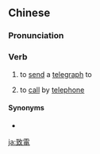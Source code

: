 {{also|致电}}
==Chinese==
{{zh-forms|s=致电}}

===Pronunciation===
{{zh-pron
|m=zhìdiàn
|c=zi3 din6
|mn=qz,tw,xm,zz:tì-tiān
|cat=v
}}

===Verb===
{{zh-verb}}

# to [[send]] a [[telegraph]] to
# {{lb|zh|usually|honorific}} to [[call]] by [[telephone]]

====Synonyms====
* {{zh-l|打電話}}

{{zh-cat|Advanced}}

[[ja:致電]]